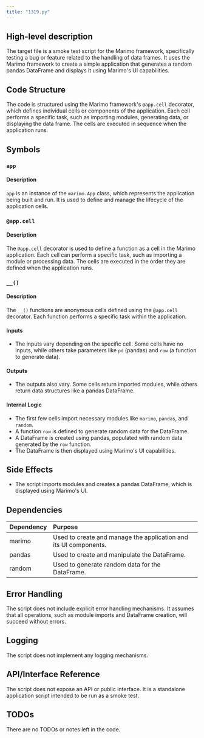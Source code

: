 ```yaml
---
title: "1319.py"
---
```


## High-level description
The target file is a smoke test script for the Marimo framework, specifically testing a bug or feature related to the handling of data frames. It uses the Marimo framework to create a simple application that generates a random pandas DataFrame and displays it using Marimo's UI capabilities.

## Code Structure
The code is structured using the Marimo framework's `@app.cell` decorator, which defines individual cells or components of the application. Each cell performs a specific task, such as importing modules, generating data, or displaying the data frame. The cells are executed in sequence when the application runs.

## Symbols

### `app`
#### Description
`app` is an instance of the `marimo.App` class, which represents the application being built and run. It is used to define and manage the lifecycle of the application cells.

### `@app.cell`
#### Description
The `@app.cell` decorator is used to define a function as a cell in the Marimo application. Each cell can perform a specific task, such as importing a module or processing data. The cells are executed in the order they are defined when the application runs.

### `__()`
#### Description
The `__()` functions are anonymous cells defined using the `@app.cell` decorator. Each function performs a specific task within the application.

#### Inputs
- The inputs vary depending on the specific cell. Some cells have no inputs, while others take parameters like `pd` (pandas) and `row` (a function to generate data).

#### Outputs
- The outputs also vary. Some cells return imported modules, while others return data structures like a pandas DataFrame.

#### Internal Logic
- The first few cells import necessary modules like `marimo`, `pandas`, and `random`.
- A function `row` is defined to generate random data for the DataFrame.
- A DataFrame is created using pandas, populated with random data generated by the `row` function.
- The DataFrame is then displayed using Marimo's UI capabilities.

## Side Effects
- The script imports modules and creates a pandas DataFrame, which is displayed using Marimo's UI.

## Dependencies
| Dependency | Purpose |
|:-----------|:--------|
| marimo | Used to create and manage the application and its UI components. |
| pandas | Used to create and manipulate the DataFrame. |
| random | Used to generate random data for the DataFrame. |

## Error Handling
The script does not include explicit error handling mechanisms. It assumes that all operations, such as module imports and DataFrame creation, will succeed without errors.

## Logging
The script does not implement any logging mechanisms.

## API/Interface Reference
The script does not expose an API or public interface. It is a standalone application script intended to be run as a smoke test.

## TODOs
There are no TODOs or notes left in the code.